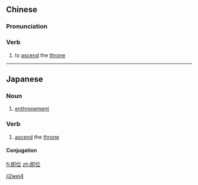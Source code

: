 ==Chinese==
{{zh-forms}}

===Pronunciation===
{{zh-pron
|m=jíwèi
|c=zik1 wai6
|mn=chek-ūi
|cat=v
}}

===Verb===
{{zh-verb}}

# {{lb|zh|literary}} to [[ascend]] the [[throne]]

[[Category:Mandarin literary terms|ji2wei4]]

----

==Japanese==
{{ja-kanjitab|そく|い|yomi=o}}

===Noun===
{{ja-noun|そくい}}

# [[enthronement]]

===Verb===
{{ja-verb-suru|tr=intrans|そくい}}

# [[ascend]] the [[throne]]

====Conjugation====
{{ja-suru|そくい}}

[[fi:即位]]
[[zh:即位]]